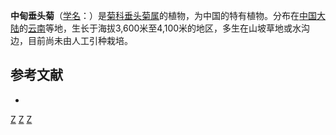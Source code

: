 {{Speciesbox
| name = 中甸垂头菊
| status = 
| status_system = 
| image =
| genus = Cremanthodium
| species = chungdienense
| authority = Ling et [[刘尚武|S. W. Liu]]
}}

'''中甸垂头菊'''（[[学名|学名]]：{{lang|la|''Cremanthodium chungdienense''}}）是[[菊科|菊科]][[垂头菊属|垂头菊属]]的植物，为中国的特有植物。分布在[[中国大陆|中国大陆]]的[[云南|云南]]等地，生长于海拔3,600米至4,100米的地区，多生在山坡草地或水沟边，目前尚未由人工引种栽培。

== 参考文献 ==
<div class="references-small">
* {{cite web| url =http://www.bioinfo.cn/db05/KmzwSpecies.php?action=view&id=4654| title =中甸垂头菊| work =《中国高等植物数据库全库》| publisher =中国科学院微生物研究所| author =昆明植物研究所| accessdate =2009-02-25| deadurl =yes| archiveurl =https://web.archive.org/web/20160305042533/http://www.bioinfo.cn/db05/KmzwSpecies.php?action=view&id=4654| archivedate =2016-03-05}}
</div>
{{Taxonbar|from=Q10875891}}

[[Category:垂头菊属|Z]]
[[Category:中國特有植物|Z]]
[[Category:云南植物|Z]]